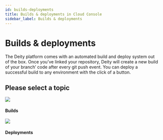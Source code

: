 ```yaml
---
id: builds-deployments
title: Builds & deployments in Cloud Console
sidebar_label: Builds & deployments
---
```



# Builds & deployments

The Deity platform comes with an automated build and deploy system out of the box. Once you’ve linked your repository, Deity will create a new build of your branch’ code after every git push event. You can deploy a successful build to any environment with the click of a button.


<Notice />

## Please select a topic

<div className="flex mb80 brighten">
  <Card to="/console/builds-deployments/builds">
    <img src="/img/icons/cpu.svg" />
    <h4>Builds</h4>
    <p></p>
  </Card>
  <Card to="/console/builds-deployments/deployments">
    <img src="/img/icons/deployment.svg" />
    <h4>Deployments</h4>
    <p></p>
  </Card>
</div>
